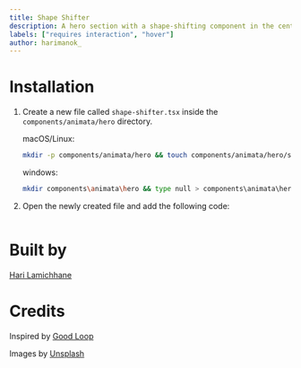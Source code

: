 ```yaml
---
title: Shape Shifter
description: A hero section with a shape-shifting component in the center
labels: ["requires interaction", "hover"]
author: harimanok_
---
```


<ComponentPreview name="hero-shape-shifter--docs" />

# Installation

1. Create a new file called `shape-shifter.tsx` inside the `components/animata/hero` directory.

   macOS/Linux:

   ```bash
   mkdir -p components/animata/hero && touch components/animata/hero/shape-shifter.tsx
   ```

   windows:

   ```bash
   mkdir components\animata\hero && type null > components\animata\hero\shape-shifter.tsx
   ```

2. Open the newly created file and add the following code:

   ```jsx file=<rootDir>/animata/hero/shape-shifter.tsx

   ```

# Built by

[Hari Lamichhane](https://github.com/hari)

# Credits

Inspired by [Good Loop](https://good-loop.com/)

Images by [Unsplash](https://unsplash.com/)
